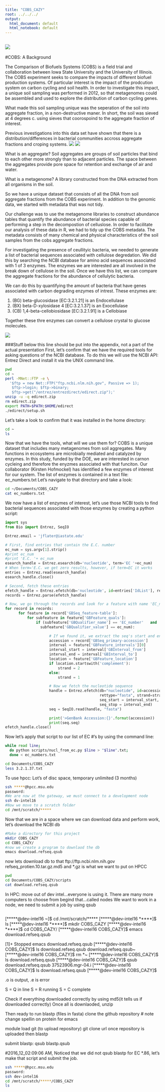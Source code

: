 ```yaml
---
title: "COBS_CAZY"
root: ../../../
output:
  html_document: default
  html_notebook: default
---
```

![](images/COBSPIC.png)
------
#COBS: A Background

The Comparison of Biofuels Systems (COBS) is a field trial and collaboration between Iowa State University and the University of Illinois. The COBS experiment seeks to compare the impacts of different biofuel production systems. Of particular interest is the impact of the prodcution system on carbon cycling and soil health. In order to investigate this impact, a unique soil sampling was performed in 2012, so that metagenomes could be assembled and used to explore the distribution of carbon cycling genes. 

What made this soil sampling unique was the seperation of the soil into aggregate fraction, in a non-destructive maner. In short, the soil was sieved at 4 degrees c. using sieves that coorospoind to the aggregate fraction of interest. 

Previous investigations into this data set have shown that there is a distribution/differences in bacterial communities accross aggregate fractions and croping systems. 
![](images/COBScomposition.png)
![](images/AGGdist.png)


What is an aggregate?
  Soil aggregates are groups of soil particles that bind to each other more strongly than to adjacent particles. The space between the aggregates   provide pore space for retention and exchange of air and water.

What is a metagenome? 
  A library constructed from the DNA extracted from all organisms in the soil. 
  
So we have a unique dataset that consists of all the DNA from soil aggregate fractions from the COBS experiment. In addition to the genomic data, we started with metadata that was not tidy.

Our challenge was to use the metagenome libraries to construct abundance tables that quantify the abundance of bacterial species capable of performing a step in the decompostion of celluslose. In order to facilitate our analysis of these data in R, we had to tidy up the COBS metadata. The metadata consists of many chemical and physical characteristics of the soil samples from the cobs aggregate fractions. 

For investigating the presence of ceullityic bacteria, we needed to generate a list of bacterial sequences associated with cellulose degredation. We did this by searching the NCBI database for amino acid sequences associated with 1 of 3 enzymes. The enzymes we are interested are all involved in the break down of cellulose in the soil. Once we have this list, we can compare the aggregate fractions for the abundance of cellulytic bacteria. 

We can do this by quantifying the amount of bacteria that have genes associated with carbon degrading enzymes of intrest. These enzymes are: 

  1. (BG) beta-glucosidase [EC:3.2.1.21] is an Endocellulase
  2. (BX) beta-D-xylosidase 4 [EC:3.2.1.37] is an Exocellulase
  3. (CB) 1,4-beta-cellobiosidase [EC:3.2.1.91] is a Cellobiase
  
Together these thre enzymes can convert a cellulose crystal to glucose molecules.  

![](images/Types_of_Cellulase2.png)

###Stuff below this line should be put into the appendix, not a part of the actual presentation
First, let's confirm that we have the required tools for asking questions of the NCBI database. To do this we will use the NCBI API: Entrez Direct and install it via the UNIX command line. 
```bash
pwd
cd ~
perl -MNet::FTP -e \
  '$ftp = new Net::FTP("ftp.ncbi.nlm.nih.gov", Passive => 1);
   $ftp->login; $ftp->binary;
   $ftp->get("/entrez/entrezdirect/edirect.zip");'
unzip -u -q edirect.zip
rm edirect.zip
export PATH=$PATH:$HOME/edirect
./edirect/setup.sh
```
Let's take a look to confirm that it was installed in the home directory:
```bash
cd ~
ls
```
Now that we have the tools, what will we use them for? COBS is a unique dataset that includes many metagenomes from soil aggregates. Many functions in ecosystems are microbially mediated and catalyzed by enzymes. In this study, funded by the DOE, we are interested in carnon cycleing and therefore the enyzmes associated with that funciton. Our collaborator (Kirsten Hofmockel) has identified a few enzymes of interest for our system. The list of enzymes is contained in a text file: ec_numbers.txt
Let's navigate to that directory and take a look:
```bash
cd ~/Documents/COBS_CAZY
cat ec_numbers.txt
```
We now have a list of enzymes of interest, let's use those NCBI tools to find bacterial sequences associated with those enzymes by creating a python script:  
```python
import sys
from Bio import Entrez, SeqIO

Entrez.email = 'jflater@iastate.edu'

# First, find entries that contain the E.C. number
ec_num = sys.argv[1].strip()
#print ec_num
#print 'E.C. '+ ec_num
esearch_handle = Entrez.esearch(db='nucleotide', term='EC '+ec_num)
# When term='E.C. we get zero results, however, if term=EC it works
entries = Entrez.read(esearch_handle)
esearch_handle.close()

# Second, fetch these entries
efetch_handle = Entrez.efetch(db='nucleotide', id=entries['IdList'], rettype='gb', retmode='xml') 
records = Entrez.parse(efetch_handle)

# Now, we go through the records and look for a feature with name 'EC_number'
for record in records:
      for feature in record['GBSeq_feature-table']:
          for subfeature in feature['GBFeature_quals']:
              if (subfeature['GBQualifier_name'] == 'EC_number'   and
                subfeature['GBQualifier_value'] == ec_num):

                    # If we found it, we extract the seq's start and end
                    accession = record['GBSeq_primary-accession']
                    interval = feature['GBFeature_intervals'][0]
                    interval_start = interval['GBInterval_from']
                    interval_end = interval['GBInterval_to']
                    location = feature['GBFeature_location']
                    if location.startswith('complement'):
                        strand = 2
                    else:
                        strand = 1

                    # Now we fetch the nucleotide sequence
                    handle = Entrez.efetch(db="nucleotide", id=accession,
                                           rettype="fasta", strand=strand,
                                           seq_start = interval_start,
                                           seq_stop = interval_end)
                    seq = SeqIO.read(handle, "fasta")

                    print('>GenBank Accession:{}'.format(accession))
                    print(seq.seq)
efetch_handle.close()

```
Now let's apply that script to our list of EC #'s by using the command line:
```bash
while read line;     
  do python scripts/nucl_from_ec.py $line > "$line".txt;    
  done < ec_numbers.txt
```

```bash
cd Documents/COBS_CAZY
less 3.2.1.37.txt 
```

To use hpcc:
Lot's of disc space, temporary unlimited (3 months)
```bash
ssh *****@hpcc.msu.edu
password:
#We are now at the gateway, we must connect to a development node
ssh dv-intel16
#Now we move to a scratch folder
cd /mnt/scratch/*****
```

Now that we are in a space where we can download data and perform work, let's download the NCBI db
```bash
#Make a directory for this project
mkdir COBS_CAZY
cd COBS_CAZY/
#now we create a program to downlaod the db
emacs download.refseq.qsub
```

now lets download db to that  ftp://ftp.ncbi.nlm.nih.gov
refseq_protien.10.tar.gz.md5 and *.gz is what we want to put on HPCC
```bash
pwd
cd Documents/COBS_CAZY/scripts
cat download.refseq.qsub
```

In HPC: move out of dev intel...everyone is using it. There are many more computers to choose from begind that...called nodes
We want to work in a node, we need to submit a job by using qsub
```bash

```

[*****@dev-intel16 ~]$ cd /mnt/scratch/*****
[*****@dev-intel16 *****]$ ls
[*****@dev-intel16 *****]$ mkdir COBS_CAZY
[*****@dev-intel16 *****]$ cd COBS_CAZY/
[*****@dev-intel16 COBS_CAZY]$ emacs download.refseq.qsub

[1]+  Stopped                 emacs download.refseq.qsub
[*****@dev-intel16 COBS_CAZY]$ ls
download.refseq.qsub  download.refseq.qsub~
[*****@dev-intel16 COBS_CAZY]$ rm *~
[*****@dev-intel16 COBS_CAZY]$ ls
download.refseq.qsub
[*****@dev-intel16 COBS_CAZY]$ qsub download.refseq.qsub
37523906.mgr-04.i
[*****@dev-intel16 COBS_CAZY]$ ls
download.refseq.qsub
[*****@dev-intel16 COBS_CAZY]$

.o is output, .e is error

S = Q in line
S = R running
S = C complete

Check if everything downloaded correctly by using md5(it tells us if downloaded correctly)
Once all is downlaoded, unzip



Then ready to run blastp (files in fasta) clone the github repository
# note change spellin on protein for emacs

module load git (to upload repository)
git clone url
once repository is uploaded then blastp

submit blastp: qsub blastp.qsub

#2016_12_02:09:06 AM, Noticed that we did not qsub blastp for EC *.86, let's make that script and submit the job. 
```bash
ssh *****@hpcc.msu.edu
password:
ssh dev-intel16
cd /mnt/scratch/*****/COBS_CAZY
ls

```

